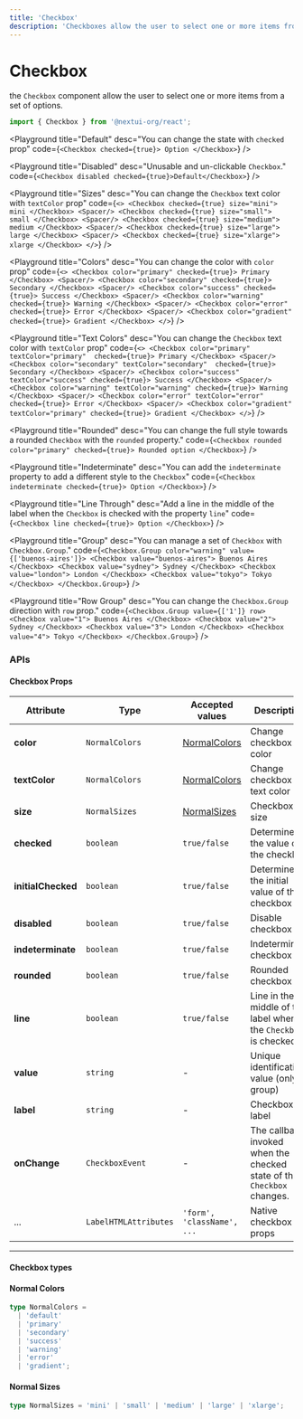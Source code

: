 ```yaml
---
title: 'Checkbox'
description: 'Checkboxes allow the user to select one or more items from a set of options.'
---
```


# Checkbox

the `Checkbox` component allow the user to select one or more items from a set of options.

```jsx
import { Checkbox } from '@nextui-org/react';
```

<Playground
  title="Default"
  desc="You can change the state with `checked` prop"
  code={`
 <Checkbox checked={true}>
    Option
 </Checkbox>
`}
/>

<Playground
  title="Disabled"
  desc="Unusable and un-clickable `Checkbox`."
  code={`
<Checkbox disabled checked={true}>Default</Checkbox>
`}
/>

<Playground
  title="Sizes"
  desc="You can change the `Checkbox` text color with `textColor` prop"
  code={`
 <>
 <Checkbox checked={true} size="mini">
    mini
 </Checkbox>
 <Spacer/>
 <Checkbox checked={true} size="small">
    small
 </Checkbox>
  <Spacer/>
 <Checkbox checked={true} size="medium">
    medium
 </Checkbox>
  <Spacer/>
 <Checkbox checked={true} size="large">
    large
 </Checkbox>
  <Spacer/>
 <Checkbox checked={true} size="xlarge">
    xlarge
 </Checkbox>
 </>
`}
/>

<Playground
  title="Colors"
  desc="You can change the color with `color` prop"
  code={`
  <>
 <Checkbox color="primary" checked={true}>
    Primary
 </Checkbox>
 <Spacer/>
 <Checkbox color="secondary" checked={true}>
    Secondary
 </Checkbox>
  <Spacer/>
 <Checkbox color="success" checked={true}>
    Success
 </Checkbox>
  <Spacer/>
 <Checkbox color="warning" checked={true}>
    Warning
 </Checkbox>
  <Spacer/>
 <Checkbox color="error" checked={true}>
    Error
 </Checkbox>
  <Spacer/>
 <Checkbox color="gradient" checked={true}>
    Gradient
 </Checkbox>
 </>
`}
/>

<Playground
  title="Text Colors"
  desc="You can change the `Checkbox` text color with `textColor` prop"
  code={`
  <>
 <Checkbox color="primary" textColor="primary"  checked={true}>
    Primary
 </Checkbox>
 <Spacer/>
 <Checkbox color="secondary" textColor="secondary"  checked={true}>
    Secondary
 </Checkbox>
  <Spacer/>
 <Checkbox color="success" textColor="success" checked={true}>
    Success
 </Checkbox>
  <Spacer/>
 <Checkbox color="warning" textColor="warning" checked={true}>
    Warning
 </Checkbox>
  <Spacer/>
 <Checkbox color="error" textColor="error" checked={true}>
    Error
 </Checkbox>
  <Spacer/>
 <Checkbox color="gradient" textColor="primary" checked={true}>
    Gradient
 </Checkbox>
 </>
`}
/>

<Playground
  title="Rounded"
  desc="You can change the full style towards a rounded `Checkbox` with the `rounded` property."
  code={`
 <Checkbox rounded color="primary" checked={true}>
    Rounded option
 </Checkbox>
`}
/>

<Playground
  title="Indeterminate"
  desc="You can add the `indeterminate` property to add a different style to the `Checkbox`"
  code={`
 <Checkbox indeterminate checked={true}>
    Option
 </Checkbox>
`}
/>

<Playground
  title="Line Through"
  desc="Add a line in the middle of the label when the `Checkbox` is checked with the property `line`"
  code={`
 <Checkbox line checked={true}>
    Option
 </Checkbox>
`}
/>

<Playground
  title="Group"
  desc="You can manage a set of `Checkbox` with `Checkbox.Group`."
  code={`
  <Checkbox.Group color="warning" value={['buenos-aires']}>
    <Checkbox value="buenos-aires">
      Buenos Aires
    </Checkbox>
    <Checkbox value="sydney">
      Sydney
    </Checkbox>
    <Checkbox value="london">
      London
    </Checkbox>
    <Checkbox value="tokyo">
      Tokyo
    </Checkbox>
  </Checkbox.Group>
`}
/>

<Playground
  title="Row Group"
  desc="You can change the `Checkbox.Group` direction with `row` prop."
  code={`
  <Checkbox.Group value={['1']} row>
    <Checkbox value="1">
      Buenos Aires
    </Checkbox>
    <Checkbox value="2">
      Sydney
    </Checkbox>
    <Checkbox value="3">
      London
    </Checkbox>
    <Checkbox value="4">
      Tokyo
    </Checkbox>
  </Checkbox.Group>
`}
/>

<Spacer y={3} />

### APIs

<Spacer y={2} />

#### Checkbox Props

| Attribute          | Type                  | Accepted values                | Description                                                            | Default   |
| ------------------ | --------------------- | ------------------------------ | ---------------------------------------------------------------------- | --------- |
| **color**          | `NormalColors`        | [NormalColors](#normal-colors) | Change checkbox color                                                  | `primary` |
| **textColor**      | `NormalColors`        | [NormalColors](#normal-colors) | Change checkbox text color                                             | `default` |
| **size**           | `NormalSizes`         | [NormalSizes](#normal-sizes)   | Checkbox size                                                          | `medium`  |
| **checked**        | `boolean`             | `true/false`                   | Determine the value of the checkbox                                    | `false`   |
| **initialChecked** | `boolean`             | `true/false`                   | Determine the initial value of the checkbox                            | `false`   |
| **disabled**       | `boolean`             | `true/false`                   | Disable checkbox                                                       | `false`   |
| **indeterminate**  | `boolean`             | `true/false`                   | Indeterminate checkbox                                                 | `false`   |
| **rounded**        | `boolean`             | `true/false`                   | Rounded checkbox                                                       | `false`   |
| **line**           | `boolean`             | `true/false`                   | Line in the middle of the label when the `Checkbox` is checked         | -         |
| **value**          | `string`              | -                              | Unique identification value (only in group)                            | -         |
| **label**          | `string`              | -                              | Checkbox label                                                         | -         |
| **onChange**       | `CheckboxEvent`       | -                              | The callback invoked when the checked state of the `Checkbox` changes. | -         |
| ...                | `LabelHTMLAttributes` | `'form', 'className', ...`     | Native checkbox props                                                  | -         |

---

<Spacer y={1} />

#### Checkbox types

<Spacer y={1} />

#### Normal Colors

```ts
type NormalColors =
  | 'default'
  | 'primary'
  | 'secondary'
  | 'success'
  | 'warning'
  | 'error'
  | 'gradient';
```

#### Normal Sizes

```ts
type NormalSizes = 'mini' | 'small' | 'medium' | 'large' | 'xlarge';
```
